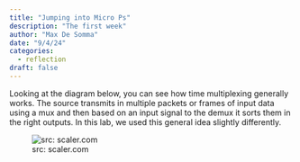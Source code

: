 ```yaml
---
title: "Jumping into Micro Ps"
description: "The first week"
author: "Max De Somma"
date: "9/4/24"
categories:
  - reflection
draft: false
---
```

Looking at the diagram below, you can see how time multiplexing generally works. The source transmits in multiple packets or frames of input data using a mux and then based on an input signal to the demux it sorts them in the right outputs. In this lab, we used this general idea slightly differently. 

![src: scaler.com](images/timeMultiplexer.png)